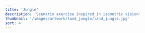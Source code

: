 ```yaml
---
title: 'Jungle'
description: 'Scenario exercise inspired in isometric vision'
thumbnail: '/images/artwork/land_jungle/land_jungle.jpg'
sort: 4
---
```



<PostPicture
  title="Prodmais symbol"
  src="/images/artwork/land_jungle/land_jungle.jpg"
  width="900"
  loading="lazy"
  shadow
/>

<PostPicture
  title="Prodmais symbol"
  src="/images/artwork/land_jungle/cave2-02.jpg"
  width="700"
  loading="lazy"
  shadow
/>
<PostPicture
  title="Prodmais symbol"
  src="/images/artwork/land_jungle/cave2-03.jpg"
  width="700"
  loading="lazy"
  shadow
/>
